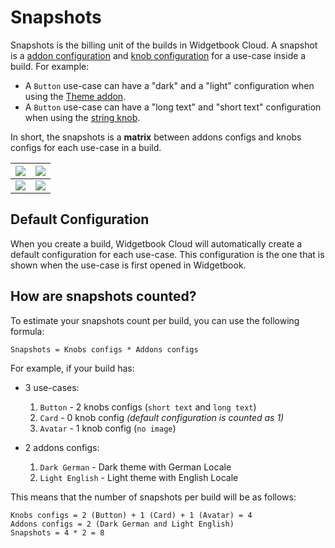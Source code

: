 # Snapshots

Snapshots is the billing unit of the builds in Widgetbook Cloud. A snapshot is a [addon configuration](/cloud/reviews/multi-snapshot#multi-snapshot-for-addons) and [knob configuration](cloud/reviews/multi-snapshot#multi-snapshot-for-knobs) for a use-case inside a build. For example:

- A `Button` use-case can have a "dark" and a "light" configuration when using the [Theme addon](/addons/theme-addon).
- A `Button` use-case can have a "long text" and "short text" configuration when using the [string knob](/knobs/string).

In short, the snapshots is a **matrix** between addons configs and knobs configs for each use-case in a build.

| <Image src="/assets/cloud/snapshots/button-dark-short-text.png" zoom caption="Dark x Short Text"  /> | <Image src="/assets/cloud/snapshots/button-light-short-text.png" zoom caption="Light x Short Text" /> |
| ---------------------------------------------------------------------------------------------------- | ----------------------------------------------------------------------------------------------------- |
| <Image src="/assets/cloud/snapshots/button-dark-long-text.png" zoom caption="Dark x Long Text" />    | <Image src="/assets/cloud/snapshots/button-light-long-text.png" zoom caption="Light x Long Text" />   |

## Default Configuration

When you create a build, Widgetbook Cloud will automatically create a default configuration for each use-case. This configuration is the one that is shown when the use-case is first opened in Widgetbook.

## How are snapshots counted?

To estimate your snapshots count per build, you can use the following formula:

```
Snapshots = Knobs configs * Addons configs
```

For example, if your build has:

- 3 use-cases:

  1. `Button` - 2 knobs configs (`short text` and `long text`)
  2. `Card` - 0 knob config _(default configuration is counted as 1)_
  3. `Avatar` - 1 knob config (`no image`)

- 2 addons configs:

  1. `Dark German` - Dark theme with German Locale
  2. `Light English` - Light theme with English Locale

This means that the number of snapshots per build will be as follows:

```
Knobs configs = 2 (Button) + 1 (Card) + 1 (Avatar) = 4
Addons configs = 2 (Dark German and Light English)
Snapshots = 4 * 2 = 8
```
